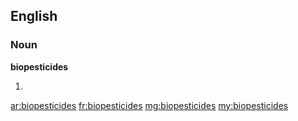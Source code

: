 ==English==

===Noun===
'''biopesticides'''

# {{plural of|biopesticide}}

[[ar:biopesticides]]
[[fr:biopesticides]]
[[mg:biopesticides]]
[[my:biopesticides]]